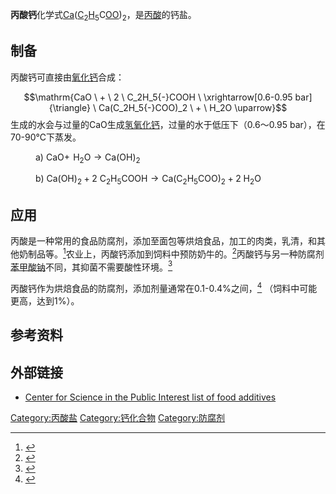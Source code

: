 {{chembox
| Watchedfields = changed
| verifiedrevid = 442834022
|Reference=<ref>''Merck Index'', 11th Edition, '''1705'''.</ref>
|ImageFile=Calcium propanoate.png
|ImageSize=200px
|IUPACName=Calcium propanoate
|Section1= {{Chembox Identifiers
|  CASNo_Ref = {{cascite|correct|??}}
| CASNo=4075-81-4
|  PubChem=19999
|  EINECS =223-795-8
|  SMILES=CCC(=O)[O-].CCC(=O)[O-].[Ca+2]
|  ChemSpiderID = 18840
|  InChI = 1/2C3H6O2.Ca/c2*1-2-3(4)5;/h2*2H2,1H3,(H,4,5);/q;;+2/p-2
|  InChIKey = BCZXFFBUYPCTSJ-NUQVWONBAE
|  StdInChI = 1S/2C3H6O2.Ca/c2*1-2-3(4)5;/h2*2H2,1H3,(H,4,5);/q;;+2/p-2
|  StdInChIKey = BCZXFFBUYPCTSJ-UHFFFAOYSA-L
  }}
|Section2= {{Chembox Properties
|  Formula=C<sub>6</sub>H<sub>10</sub>CaO<sub>4</sub>
|  MolarMass=186.2192
|  ExactMass = 186.0205
|  Appearance =白色结晶固体
|  Density=
|  MeltingPt=
|  BoilingPt=
|  Solubility= 49 g/100 mL (0 °C) <br> 55.8 g/100 mL (100 °C)
|  SolubleOther = 微溶于[[甲醇|甲醇]]，[[乙醇|乙醇]] <br>不溶于[[丙酮|丙酮]]，[[苯|苯]] 
  }}
|Section3 = {{Chembox Structure
|  CrystalStruct = 单斜
  }}
|Section4= {{Chembox Hazards
|  MainHazards=
|  FlashPt=
|  Autoignition=
| NFPA-H = 2
| NFPA-F = 1
| NFPA-R = 0
  }}
}}

'''丙酸钙'''化学式[[钙|Ca]]([[碳|C]]<sub>2</sub>[[氢|H]]<sub>5</sub>C[[氧|O]]O)<sub>2</sub>，是[[丙酸|丙酸]]的钙盐。
==制备==
丙酸钙可直接由[[氧化钙|氧化钙]]合成：
:<math>\mathrm{CaO \ + \ 2 \ C_2H_5{-}COOH \ \xrightarrow[0.6-0.95 bar]{\triangle} \ Ca(C_2H_5{-}COO)_2 \ + \ H_2O \uparrow}</math>
生成的水会与过量的CaO生成[[氢氧化钙|氢氧化钙]]，过量的水于低压下（0.6〜0.95 bar），在70-90℃下蒸发。
: a) <math>\mathrm{CaO + \!\ H_2O \rightarrow Ca(OH)_2}</math>

: b) <math>\mathrm{Ca(OH)_2 + 2 \ C_2H_5COOH \rightarrow Ca(C_2H_5COO)_2 + 2 \ H_2O}</math>

==应用==
丙酸是一种常用的食品防腐剂，添加至面包等烘焙食品，加工的肉类，乳清，和其他奶制品等。<ref name="alimentarius">{{Cite web |url=http://www.codexalimentarius.net/gsfaonline/additives/details.html?id=306 |title=Codex Alimentarius data for calcium propanoate |accessdate=2013-08-31 |archive-date=2006-10-21 |archive-url=https://web.archive.org/web/20061021214228/http://www.codexalimentarius.net/gsfaonline/additives/details.html?id=306 |dead-url=no }}</ref>农业上，丙酸钙添加到饲料中预防奶牛的{{en-link|乳热症|Milk fever|乳热症}}。<ref name="feed">{{Cite web |url=http://www.ams.usda.gov/NOP/NationalList/TAPReviews/CalciumPropionate.pdf |title=Center for Food and Nutrition Policy review of use of calcium propanoate as an organic agent in cow feed and as milk fever prevention |accessdate=2013-08-31 |archive-date=2006-10-01 |archive-url=https://web.archive.org/web/20061001080250/http://www.ams.usda.gov/nop/NationalList/TAPReviews/CalciumPropionate.pdf |dead-url=no }}</ref>丙酸钙与另一种防腐剂[[苯甲酸钠|苯甲酸钠]]不同，其抑菌不需要酸性环境。<ref name="ingredients">{{cite web| title=Ingredients -- Calcium propionate| url=http://sci-toys.com/ingredients/calcium_propionate.html| accessdate=2007-03-10| archive-date=2007-02-20| archive-url=https://web.archive.org/web/20070220211341/http://sci-toys.com/ingredients/calcium_propionate.html| dead-url=no}}</ref>

丙酸钙作为烘焙食品的防腐剂，添加剂量通常在0.1-0.4%之间，<ref>{{cite web |url=http://www.nysaes.cornell.edu/necfe/pubs/pdf/Venture/venture3_chemical.html |title=存档副本 |accessdate=2010-02-28 |deadurl=yes |archiveurl=https://web.archive.org/web/20100412155551/http://www.nysaes.cornell.edu/necfe/pubs/pdf/Venture/venture3_chemical.html |archivedate=2010-04-12 }}</ref> （饲料中可能更高，达到1%）。 
==参考资料==
<references/>

==外部链接==
*[http://www.cspinet.org/reports/chemcuisine.htm Center for Science in the Public Interest list of food additives]{{Wayback|url=http://www.cspinet.org/reports/chemcuisine.htm |date=20060901011804 }}

{{钙化合物}}
{{丙酸盐}}

[[Category:丙酸盐|Category:丙酸盐]]
[[Category:钙化合物|Category:钙化合物]]
[[Category:防腐剂|Category:防腐剂]]